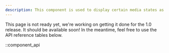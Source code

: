 ```yaml
---
description: This component is used to display certain media states as a unit of time, such as the current time or duration.
---
```


This page is not ready yet, we're working on getting it done for the 1.0 release. It should be
available soon! In the meantime, feel free to use the API reference tables below.

::component_api
